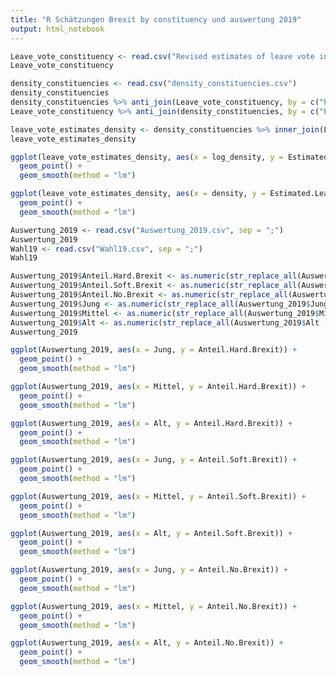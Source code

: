 ```yaml
---
title: "R Schätzungen Brexit by constituency und auswertung 2019"
output: html_notebook
---
```


```r
Leave_vote_constituency <- read.csv("Revised estimates of leave vote in Westminster constituencies - demog_based_estimates.csv")
Leave_vote_constituency
```

```r
density_constituencies <- read.csv("density_constituencies.csv")
density_constituencies
density_constituencies %>% anti_join(Leave_vote_constituency, by = c("PCON19CD" = "PCON11CD")) #18 missing/excluded
Leave_vote_constituency %>% anti_join(density_constituencies, by = c("PCON11CD" = "PCON19CD")) #all ok

leave_vote_estimates_density <- density_constituencies %>% inner_join(Leave_vote_constituency, by = c("PCON19CD" = "PCON11CD"))
leave_vote_estimates_density

ggplot(leave_vote_estimates_density, aes(x = log_density, y = Estimated.Leave.proportion)) +
  geom_point() +
  geom_smooth(method = "lm")

ggplot(leave_vote_estimates_density, aes(x = density, y = Estimated.Leave.proportion)) +
  geom_point() +
  geom_smooth(method = "lm")


```

```r
Auswertung_2019 <- read.csv("Auswertung_2019.csv", sep = ";")
Auswertung_2019
Wahl19 <- read.csv("Wahl19.csv", sep = ";")
Wahl19
```

```r
Auswertung_2019$Anteil.Hard.Brexit <- as.numeric(str_replace_all(Auswertung_2019$Anteil.Hard.Brexit ,regex("%"), ""))
Auswertung_2019$Anteil.Soft.Brexit <- as.numeric(str_replace_all(Auswertung_2019$Anteil.Soft.Brexit ,regex("%"), ""))
Auswertung_2019$Anteil.No.Brexit <- as.numeric(str_replace_all(Auswertung_2019$Anteil.No.Brexit ,regex("%"), ""))
Auswertung_2019$Jung <- as.numeric(str_replace_all(Auswertung_2019$Jung ,regex("%"), ""))
Auswertung_2019$Mittel <- as.numeric(str_replace_all(Auswertung_2019$Mittel ,regex("%"), ""))
Auswertung_2019$Alt <- as.numeric(str_replace_all(Auswertung_2019$Alt ,regex("%"), ""))
Auswertung_2019

ggplot(Auswertung_2019, aes(x = Jung, y = Anteil.Hard.Brexit)) +
  geom_point() +
  geom_smooth(method = "lm")

ggplot(Auswertung_2019, aes(x = Mittel, y = Anteil.Hard.Brexit)) +
  geom_point() +
  geom_smooth(method = "lm")

ggplot(Auswertung_2019, aes(x = Alt, y = Anteil.Hard.Brexit)) +
  geom_point() +
  geom_smooth(method = "lm")

ggplot(Auswertung_2019, aes(x = Jung, y = Anteil.Soft.Brexit)) +
  geom_point() +
  geom_smooth(method = "lm")

ggplot(Auswertung_2019, aes(x = Mittel, y = Anteil.Soft.Brexit)) +
  geom_point() +
  geom_smooth(method = "lm")

ggplot(Auswertung_2019, aes(x = Alt, y = Anteil.Soft.Brexit)) +
  geom_point() +
  geom_smooth(method = "lm")

ggplot(Auswertung_2019, aes(x = Jung, y = Anteil.No.Brexit)) +
  geom_point() +
  geom_smooth(method = "lm")

ggplot(Auswertung_2019, aes(x = Mittel, y = Anteil.No.Brexit)) +
  geom_point() +
  geom_smooth(method = "lm")

ggplot(Auswertung_2019, aes(x = Alt, y = Anteil.No.Brexit)) +
  geom_point() +
  geom_smooth(method = "lm")
```